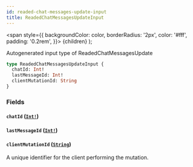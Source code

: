 ```yaml
---
id: readed-chat-messages-update-input
title: ReadedChatMessagesUpdateInput
---
```


<span
style={{
      backgroundColor: color,
      borderRadius: '2px',
      color: '#fff',
      padding: '0.2rem',
    }}>
{children}
</span>
);

Autogenerated input type of ReadedChatMessagesUpdate

```graphql
type ReadedChatMessagesUpdateInput {
  chatId: Int!
  lastMessageId: Int!
  clientMutationId: String
}
```

### Fields

#### `chatId` ([`Int!`](/api/graphql/documentation/scalars/int))

#### `lastMessageId` ([`Int!`](/api/graphql/documentation/scalars/int))

#### `clientMutationId` ([`String`](/api/graphql/documentation/scalars/string))

A unique identifier for the client performing the mutation.

